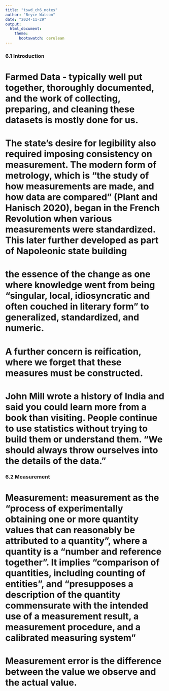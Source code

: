 ```yaml
---
title: "tswd_ch6_notes"
author: "Bryce Watson"
date: "2024-11-29"
output:
  html_document:
    theme:
      bootswatch: cerulean
---
```

### 6.1 Introduction ###
# Farmed Data - typically well put together, thoroughly documented, and the work of collecting, preparing, and cleaning these datasets is mostly done for us.

# The state’s desire for legibility also required imposing consistency on measurement. The modern form of metrology, which is “the study of how measurements are made, and how data are compared” (Plant and Hanisch 2020), began in the French Revolution when various measurements were standardized. This later further developed as part of Napoleonic state building

# the essence of the change as one where knowledge went from being “singular, local, idiosyncratic and often couched in literary form” to generalized, standardized, and numeric.

# A further concern is reification, where we forget that these measures must be constructed.

# John Mill wrote a history of India and said you could learn more from a book than visiting. People continue to use statistics without trying to build them or understand them. "We should always throw ourselves into the details of the data."

### 6.2 Measurement ###
# Measurement: measurement as the “process of experimentally obtaining one or more quantity values that can reasonably be attributed to a quantity”, where a quantity is a “number and reference together”. It implies “comparison of quantities, including counting of entities”, and “presupposes a description of the quantity commensurate with the intended use of a measurement result, a measurement procedure, and a calibrated measuring system"

# Measurement error is the difference between the value we observe and the actual value.
